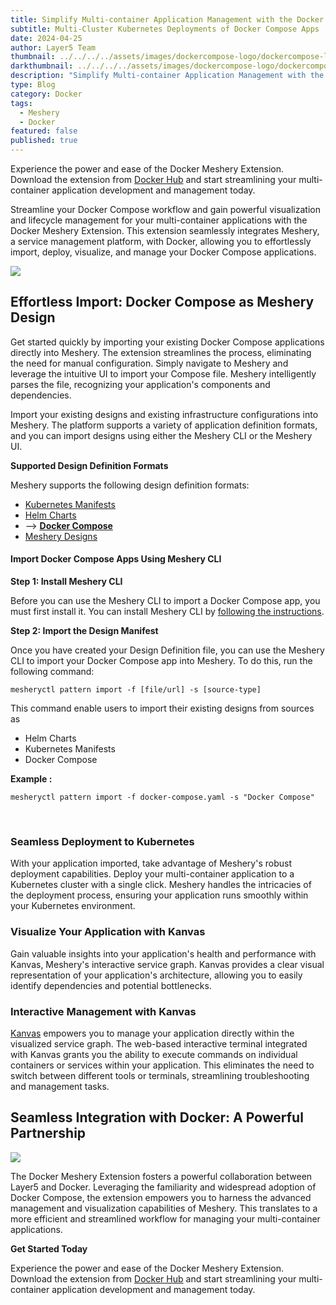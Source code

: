 ```yaml
---
title: Simplify Multi-container Application Management with the Docker Meshery Extension
subtitle: Multi-Cluster Kubernetes Deployments of Docker Compose Apps
date: 2024-04-25
author: Layer5 Team
thumbnail: ../../../../assets/images/dockercompose-logo/dockercompose-logo.webp
darkthumbnail: ../../../../assets/images/dockercompose-logo/dockercompose-logo.webp
description: "Simplify Multi-container Application Management with the Docker Meshery Extension"
type: Blog
category: Docker
tags:
  - Meshery
  - Docker
featured: false
published: true
---
```



<BlogWrapper>
<div class="intro"><p>
Experience the power and ease of the Docker Meshery Extension. Download the extension from <a href="https://hub.docker.com/extensions/meshery/docker-extension-meshery">Docker Hub</a> and start streamlining your multi-container application development and management today.
</p></div>

<p>Streamline your Docker Compose workflow and gain powerful visualization and lifecycle management for your multi-container applications with the Docker Meshery Extension. This extension seamlessly integrates Meshery, a service management platform, with Docker, allowing you to effortlessly import, deploy, visualize, and manage your Docker Compose applications.</p>

<img src={dockercompose_logo} className="image-right-no-shadow" />

<h2>Effortless Import: Docker Compose as Meshery Design</h2>

<p>Get started quickly by importing your existing Docker Compose applications directly into Meshery. The extension streamlines the process, eliminating the need for manual configuration. Simply navigate to Meshery and leverage the intuitive UI to import your Compose file. Meshery intelligently parses the file, recognizing your application's components and dependencies.</p>

<p>Import your existing designs and existing infrastructure configurations into Meshery. The platform supports a variety of application definition formats, and you can import designs using either the Meshery CLI or the Meshery UI.</p>

**Supported Design Definition Formats**

Meshery supports the following design definition formats:

- [Kubernetes Manifests](https://kubernetes.io/docs/concepts/overview/working-with-objects/kubernetes-objects/)
- [Helm Charts](https://helm.sh/docs/topics/charts/)
- --> **[Docker Compose](https://docs.docker.com/compose/)**
- [Meshery Designs](https://docs.meshery.io/concepts/logical/designs)

#### Import Docker Compose Apps Using Meshery CLI

<strong>Step 1: Install Meshery CLI</strong>

<p>
Before you can use the Meshery CLI to import a Docker Compose app, you must first install it. You can install Meshery CLI by <a href="https://docs.meshery.io/installation#install-mesheryctl">following the instructions</a>.
</p>

<strong>Step 2: Import the Design Manifest</strong>

Once you have created your Design Definition file, you can use the Meshery CLI to import your Docker Compose app into Meshery. To do this, run the following command:

```shell
mesheryctl pattern import -f [file/url] -s [source-type]
```

This command enable users to import their existing designs from sources as

- Helm Charts
- Kubernetes Manifests
- Docker Compose

**Example :**

```shell
mesheryctl pattern import -f docker-compose.yaml -s "Docker Compose"
```

<br />

### Seamless Deployment to Kubernetes

<p>With your application imported, take advantage of Meshery's robust deployment capabilities.  Deploy your multi-container application to a Kubernetes cluster with a single click. Meshery handles the intricacies of the deployment process, ensuring your application runs smoothly within your Kubernetes environment.</p>

### Visualize Your Application with Kanvas

Gain valuable insights into your application's health and performance with Kanvas, Meshery's interactive service graph.  Kanvas provides a clear visual representation of your application's architecture,  allowing you to easily identify dependencies and potential bottlenecks.

### Interactive Management with Kanvas

[Kanvas](/cloud-native-management/kanvas) empowers you to manage your application directly within the visualized service graph.  The web-based interactive terminal integrated with Kanvas grants you the ability to execute commands on individual containers or services within your application. This eliminates the need to switch between different tools or terminals, streamlining troubleshooting and management tasks.

## Seamless Integration with Docker: A Powerful Partnership

<img src={DockerLogo} className="image-right-no-shadow" />

<p>The Docker Meshery Extension fosters a powerful collaboration between <Link to="/company/news/layer5-joins-docker-extension-program-bringing-kubernetes-and-service-mesh-management-to-docker-with-meshery">Layer5 and Docker</Link>. Leveraging the familiarity and widespread adoption of Docker Compose, the extension empowers you to harness the advanced management and visualization capabilities of Meshery. This translates to a more efficient and streamlined workflow for managing your multi-container applications.</p>

<strong>Get Started Today</strong>

<p>Experience the power and ease of the Docker Meshery Extension. Download the extension from <a href="https://hub.docker.com/extensions/meshery/docker-extension-meshery">Docker Hub</a> and start streamlining your multi-container application development and management today.</p>

</BlogWrapper>

